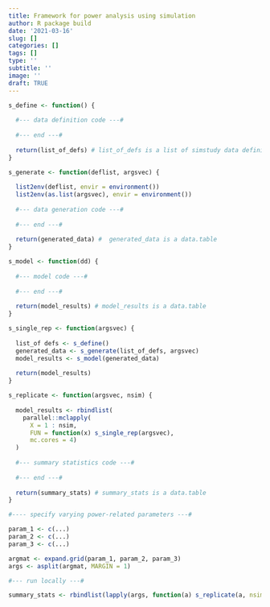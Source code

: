 ```yaml
---
title: Framework for power analysis using simulation
author: R package build
date: '2021-03-16'
slug: []
categories: []
tags: []
type: ''
subtitle: ''
image: ''
draft: TRUE
---
```


```r
s_define <- function() {
  
  #--- data definition code ---#
  
  #--- end ---#
  
  return(list_of_defs) # list_of_defs is a list of simstudy data definitions
}

s_generate <- function(deflist, argsvec) {
  
  list2env(deflist, envir = environment())
  list2env(as.list(argsvec), envir = environment())
  
  #--- data generation code ---#
  
  #--- end ---#
  
  return(generated_data) #  generated_data is a data.table
}

s_model <- function(dd) {
  
  #--- model code ---#
  
  #--- end ---#
  
  return(model_results) # model_results is a data.table
}

s_single_rep <- function(argsvec) {
  
  list_of defs <- s_define()
  generated_data <- s_generate(list_of_defs, argsvec)
  model_results <- s_model(generated_data)
  
  return(model_results)
}

s_replicate <- function(argsvec, nsim) {
  
  model_results <- rbindlist(
    parallel::mclapply(
      X = 1 : nsim, 
      FUN = function(x) s_single_rep(argsvec), 
      mc.cores = 4)
  )
  
  #--- summary statistics code ---#
  
  #--- end ---#
  
  return(summary_stats) # summary_stats is a data.table
}
```

```r
#---- specify varying power-related parameters ---#

param_1 <- c(...)
param_2 <- c(...)
param_3 <- c(...)

argmat <- expand.grid(param_1, param_2, param_3)
args <- asplit(argmat, MARGIN = 1)

#--- run locally ---#

summary_stats <- rbindlist(lapply(args, function(a) s_replicate(a, nsim = 1000)))
```
